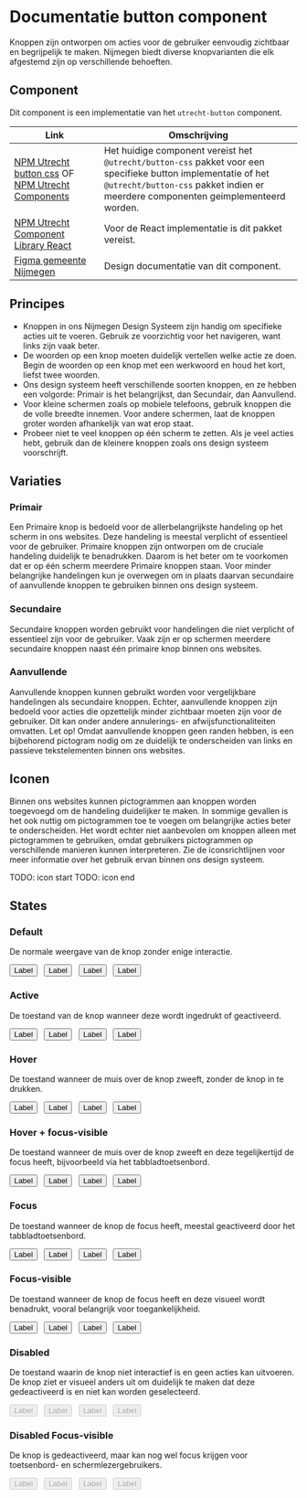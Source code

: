 
# Documentatie button component

Knoppen zijn ontworpen om acties voor de gebruiker eenvoudig zichtbaar en begrijpelijk te maken. Nijmegen biedt diverse knopvarianten die elk afgestemd zijn op verschillende behoeften.

## Component

Dit component is een implementatie van het `utrecht-button` component.

| Link                                                                                                                                           | Omschrijving                                                    |
| ---------------------------------------------------------------------------------------------------------------------------------------------- | --------------------------------------------------------------- |
| [NPM Utrecht button css](https://www.npmjs.com/package/@utrecht/button-css) OF [NPM Utrecht Components](https://www.npmjs.com/package/@utrecht/components)                                                                    | Het huidige component vereist het `@utrecht/button-css` pakket voor een specifieke button implementatie of het `@utrecht/button-css` pakket indien er meerdere componenten geimplementeerd worden. |
| [NPM Utrecht Component Library React](https://www.npmjs.com/package/@utrecht/component-library-react)                                                                    | Voor de React implementatie is dit pakket vereist. |
| [Figma gemeente Nijmegen](https://www.figma.com/design/g3AieWAFD3NtkbDDTTFC30/Novio---Nijmegen-Design-System?node-id=107-129&node-type=canvas) | Design documentatie van dit component.                           |

## Principes

- Knoppen in ons Nijmegen Design Systeem zijn handig om specifieke acties uit te voeren. Gebruik ze voorzichtig voor het navigeren, want links zijn vaak beter.
- De woorden op een knop moeten duidelijk vertellen welke actie ze doen. Begin de woorden op een knop met een werkwoord en houd het kort, liefst twee woorden.
- Ons design systeem heeft verschillende soorten knoppen, en ze hebben een volgorde: Primair is het belangrijkst, dan Secundair, dan Aanvullend.
- Voor kleine schermen zoals op mobiele telefoons, gebruik knoppen die de volle breedte innemen. Voor andere schermen, laat de knoppen groter worden afhankelijk van wat erop staat.
- Probeer niet te veel knoppen op één scherm te zetten. Als je veel acties hebt, gebruik dan de kleinere knoppen zoals ons design systeem voorschrijft.

## Variaties

### Primair

Een Primaire knop is bedoeld voor de allerbelangrijkste handeling op het scherm in ons websites. Deze handeling is meestal verplicht of essentieel voor de gebruiker. Primaire knoppen zijn ontworpen om de cruciale handeling duidelijk te benadrukken. Daarom is het beter om te voorkomen dat er op één scherm meerdere Primaire knoppen staan. Voor minder belangrijke handelingen kun je overwegen om in plaats daarvan secundaire of aanvullende knoppen te gebruiken binnen ons design systeem.

<Canvas of={ButtonStories.Primary} sourceState="none" />

### Secundaire

Secundaire knoppen worden gebruikt voor handelingen die niet verplicht of essentieel zijn voor de gebruiker. Vaak zijn er op schermen meerdere secundaire knoppen naast één primaire knop binnen ons websites.

<Canvas of={ButtonStories.Secondary} sourceState="none" />

### Aanvullende

Aanvullende knoppen kunnen gebruikt worden voor vergelijkbare handelingen als secundaire knoppen. Echter, aanvullende knoppen zijn bedoeld voor acties die opzettelijk minder zichtbaar moeten zijn voor de gebruiker. Dit kan onder andere annulerings- en afwijsfunctionaliteiten omvatten. Let op! Omdat aanvullende knoppen geen randen hebben, is een bijbehorend pictogram nodig om ze duidelijk te onderscheiden van links en passieve tekstelementen binnen ons websites.

<Canvas of={ButtonStories.Subtle} sourceState="none" />

## Iconen

Binnen ons websites kunnen pictogrammen aan knoppen worden toegevoegd om de handeling duidelijker te maken. In sommige gevallen is het ook nuttig om pictogrammen toe te voegen om belangrijke acties beter te onderscheiden. Het wordt echter niet aanbevolen om knoppen alleen met pictogrammen te gebruiken, omdat gebruikers pictogrammen op verschillende manieren kunnen interpreteren. Zie de iconsrichtlijnen voor meer informatie over het gebruik ervan binnen ons design systeem.

TODO: icon start
TODO: icon end

## States
### Default  
De normale weergave van de knop zonder enige interactie.
<div class="nijmegen-theme ">
    <div class="css-s230ta">
        <div class="css-xzp052">
            <Button>Label</Button> &nbsp;
            <Button appearance="primary-action-button">Label</Button> &nbsp;
            <Button appearance="secondary-action-button">Label</Button> &nbsp;
            <Button appearance="subtle-button">Label</Button>
        </div>
    </div>
</div>

### Active
De toestand van de knop wanneer deze wordt ingedrukt of geactiveerd.
<div class="nijmegen-theme ">
    <div class="css-s230ta">
        <div class="css-xzp052">
            <Button className="utrecht-button--active">Label</Button> &nbsp;
            <Button appearance="primary-action-button" className="utrecht-button--active">Label</Button> &nbsp;
            <Button appearance="secondary-action-button" className="utrecht-button--active">Label</Button> &nbsp;
            <Button appearance="subtle-button" className="utrecht-button--active">Label</Button>
        </div>
    </div>
</div>

### Hover
De toestand wanneer de muis over de knop zweeft, zonder de knop in te drukken.
<div class="nijmegen-theme ">
    <div class="css-s230ta">
        <div class="css-xzp052">
            <Button className="utrecht-button--hover">Label</Button> &nbsp;
            <Button appearance="primary-action-button" className="utrecht-button--hover">Label</Button> &nbsp;
            <Button appearance="secondary-action-button" className="utrecht-button--hover">Label</Button> &nbsp;
            <Button appearance="subtle-button" className="utrecht-button--hover">Label</Button>
        </div>
    </div>
</div>

### Hover + focus-visible
De toestand wanneer de muis over de knop zweeft en deze tegelijkertijd de focus heeft, bijvoorbeeld via het tabbladtoetsenbord.
<div class="nijmegen-theme ">
    <div class="css-s230ta">
        <div class="css-xzp052">
            <Button className="utrecht-button--hover utrecht-button--focus utrecht-button--focus-visible">Label</Button> &nbsp;
            <Button appearance="primary-action-button" className="utrecht-button--hover utrecht-button--focus utrecht-button--focus-visible">Label</Button> &nbsp;
            <Button appearance="secondary-action-button" className="utrecht-button--hover utrecht-button--focus utrecht-button--focus-visible">Label</Button> &nbsp;
            <Button appearance="subtle-button" className="utrecht-button--hover utrecht-button--focus utrecht-button--focus-visible">Label</Button>
        </div>
    </div>
</div>

### Focus
De toestand wanneer de knop de focus heeft, meestal geactiveerd door het tabbladtoetsenbord.
<div class="nijmegen-theme ">
    <div class="css-s230ta">
        <div class="css-xzp052">
            <Button className="utrecht-button--focus">Label</Button> &nbsp;
            <Button appearance="primary-action-button" className="utrecht-button--focus">Label</Button> &nbsp;
            <Button appearance="secondary-action-button" className="utrecht-button--focus">Label</Button> &nbsp;
            <Button appearance="subtle-button" className="utrecht-button--focus">Label</Button>
        </div>
    </div>
</div>

### Focus-visible
De toestand wanneer de knop de focus heeft en deze visueel wordt benadrukt, vooral belangrijk voor toegankelijkheid.
<div class="nijmegen-theme ">
    <div class="css-s230ta">
        <div class="css-xzp052">
            <Button className="utrecht-button--focus utrecht-button--focus-visible">Label</Button> &nbsp;
            <Button appearance="primary-action-button" className="utrecht-button--focus utrecht-button--focus-visible">Label</Button> &nbsp;
            <Button appearance="secondary-action-button" className="utrecht-button--focus utrecht-button--focus-visible">Label</Button> &nbsp;
            <Button appearance="subtle-button" className="utrecht-button--focus utrecht-button--focus-visible">Label</Button>
        </div>
    </div>
</div>

### Disabled
De toestand waarin de knop niet interactief is en geen acties kan uitvoeren. De knop ziet er visueel anders uit om duidelijk te maken dat deze gedeactiveerd is en niet kan worden geselecteerd.
<div class="nijmegen-theme ">
    <div class="css-s230ta">
        <div class="css-xzp052">
            <Button disabled>Label</Button> &nbsp;
            <Button appearance="primary-action-button" disabled>Label</Button> &nbsp;
            <Button appearance="secondary-action-button" disabled>Label</Button> &nbsp;
            <Button appearance="subtle-button" disabled>Label</Button>
        </div>
    </div>
</div>

### Disabled Focus-visible
De knop is gedeactiveerd, maar kan nog wel focus krijgen voor toetsenbord- en schermlezergebruikers.
<div class="nijmegen-theme ">
    <div class="css-s230ta">
        <div class="css-xzp052">
            <Button disabled className="utrecht-button--focus utrecht-button--focus-visible">Label</Button> &nbsp;
            <Button disabled appearance="primary-action-button" className="utrecht-button--focus utrecht-button--focus-visible">Label</Button> &nbsp;
            <Button disabled appearance="secondary-action-button" className="utrecht-button--focus utrecht-button--focus-visible">Label</Button> &nbsp;
            <Button disabled appearance="subtle-button" className="utrecht-button--focus utrecht-button--focus-visible">Label</Button>
        </div>
    </div>
</div>